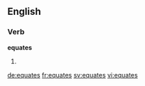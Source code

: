 ==English==

===Verb===
'''equates'''

# {{third-person singular of|equate}}

[[de:equates]]
[[fr:equates]]
[[sv:equates]]
[[vi:equates]]